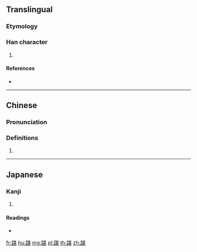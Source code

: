 {{character info/new}}
==Translingual==

===Etymology===
{{Han etyl}}

===Han character===
{{Han char|rn=157|rad=足|as=09|sn=16|four=64111|canj=RMTMV}}

# {{defn|Han|sort=足09}}

====References====
* {{Han ref|kx=1229.300|dkj=37693|dj=1701.320|hdz=63721.050|uh=8E38|ud=36408|bh=EBBF|bd=60351}}

----

==Chinese==
{{zh-forms}}

===Pronunciation===
{{zh-pron
|m=chěn
|c=cam2
|h=pfs=
|md=
|mn=
|w=
|mc=y
|oc=y
|cat=
}}

===Definitions===
{{zh-hanzi}}

# {{rfdef|lang=zh}}

----

==Japanese==

===Kanji===
{{ja-kanji|grade=|rs=足09}}

# {{defn|lang=ja|sort=足09}}

====Readings====
* {{ja-readings|on=[[ちん]] (chin), [[たん]] (tan), [[てん]] (ten)|kun=[[ふらじゅらする]] (furajurasuru)|nanori=}}

[[fr:踸]]
[[hu:踸]]
[[mg:踸]]
[[pl:踸]]
[[th:踸]]
[[zh:踸]]